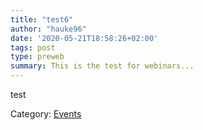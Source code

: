 ```yaml
---
title: "test6"
author: "hauke96"
date: '2020-05-21T18:58:26+02:00'
tags: post
type: preweb
summary: This is the test for webinars...
---
```


test


Category: [<u>Events</u>](/events/)